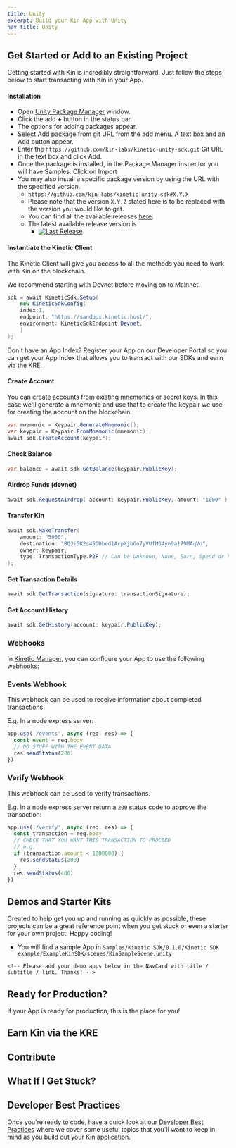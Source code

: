 ```yaml
---
title: Unity
excerpt: Build your Kin App with Unity
nav_title: Unity
---
```


## Get Started or Add to an Existing Project

Getting started with Kin is incredibly straightforward. Just follow the steps below to start transacting with Kin in your App.

#### Installation

- Open [Unity Package Manager](https://docs.unity3d.com/Manual/upm-ui.html) window.
- Click the add **+** button in the status bar.
- The options for adding packages appear.
- Select Add package from git URL from the add menu. A text box and an Add button appear.
- Enter the `https://github.com/kin-labs/kinetic-unity-sdk.git` Git URL in the text box and click Add.
- Once the package is installed, in the Package Manager inspector you will have Samples. Click on Import
- You may also install a specific package version by using the URL with the specified version.
  - `https://github.com/kin-labs/kinetic-unity-sdk#X.Y.X`
  - Please note that the version `X.Y.Z` stated here is to be replaced with the version you would like to get.
  - You can find all the available releases [here](https://github.com/kin-labs/kinetic-unity-sdk/releases).
  - The latest available release version is
    - [![Last Release](https://img.shields.io/github/v/release/kin-labs/kinetic-unity-sdk)](https://github.com/kin-labs/kinetic-unity-sdk/releases/latest)

#### Instantiate the Kinetic Client

The Kinetic Client will give you access to all the methods you need to work with Kin on the blockchain.

We recommend starting with Devnet before moving on to Mainnet.

```c#
sdk = await KineticSdk.Setup(
    new KineticSdkConfig(
    index:1,
    endpoint: "https://sandbox.kinetic.host/",
    environment: KineticSdkEndpoint.Devnet,
    )
);
```

Don't have an App Index? Register your App on our Developer Portal so you can get your App Index that allows you to transact with our SDKs and earn via the KRE.

<RegisterApp />

#### Create Account

You can create accounts from existing mnemonics or secret keys. In this case we'll generate a mnemonic and use that to create the keypair we use for creating the account on the blockchain.

```c#
var mnemonic = Keypair.GenerateMnemonic();
var keypair = Keypair.FromMnemonic(mnemonic);
await sdk.CreateAccount(keypair);
```

#### Check Balance

```c#
var balance = await sdk.GetBalance(keypair.PublicKey);
```

#### Airdrop Funds (devnet)

```c#
await sdk.RequestAirdrop( account: keypair.PublicKey, amount: "1000" );
```

#### Transfer Kin

```c#
await sdk.MakeTransfer(
    amount: "5000",
    destination: "BQJi5K2s4SDDbed1ArpXjb6n7yVUfM34ym9a179MAqVo",
    owner: keypair,
    type: TransactionType.P2P // Can be Unknown, None, Earn, Spend or P2P
);
```

#### Get Transaction Details

```c#
await sdk.GetTransaction(signature: transactionSignature);
```

#### Get Account History

```c#
await sdk.GetHistory(account: keypair.PublicKey);
```

### Webhooks

In [Kinetic Manager](/developers/kinetic-manager/), you can configure your App to use the following webhooks:

### Events Webhook

This webhook can be used to receive information about completed transactions.

E.g. In a node express server:

```js
app.use('/events', async (req, res) => {
  const event = req.body
  // DO STUFF WITH THE EVENT DATA
  res.sendStatus(200)
})
```

### Verify Webhook

This webhook can be used to verify transactions.

E.g. In a node express server return a `200` status code to approve the transaction:

```js
app.use('/verify', async (req, res) => {
  const transaction = req.body
  // CHECK THAT YOU WANT THIS TRANSACTION TO PROCEED
  // e.g.
  if (transaction.amount < 1000000) {
    res.sendStatus(200)
  }
  res.sendStatus(400)
})
```

## Demos and Starter Kits

Created to help get you up and running as quickly as possible, these projects can be a great reference point when you get stuck or even a starter for your own project. Happy coding!

- You will find a sample App in `Samples/Kinetic SDK/0.1.0/Kinetic SDK example/ExampleKinSDK/scenes/KinSampleScene.unity`

```
<!-- Please add your demo apps below in the NavCard with title / subtitle / link. Thanks! -->
```

<div className="mt-8 grid gap-6 md:grid-cols-2">
  <NavCard title="" subtitle="" icon="github" link={{ url: '', label: 'Have a look' }} />
</div>

## Ready for Production?

If your App is ready for production, this is the place for you!

<Production />

## Earn Kin via the KRE

<KRE />

## Contribute

<div className="mt-8 grid gap-6 md:grid-cols-2">
  <NavCard
    title="Kinetic TypeScript SDK"
    subtitle="Want to contribute to the Kinetic Unity SDK?"
    icon="github"
    link={{ url: 'https://github.com/kin-labs/kinetic-unity-sdk', label: 'Contribute' }}
  />
</div>

## What If I Get Stuck?

<Help />

## Developer Best Practices

Once you're ready to code, have a quick look at our [Developer Best Practices](/essentials/best-practices/) where we cover some useful topics that you'll want to keep in mind as you build out your Kin application.

<BestPractices />
